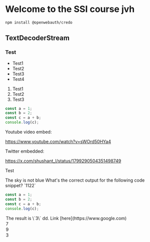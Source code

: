 # Welcome to the SSI course jvh

```bash
npm install @openwebauth/credo
```

## TextDecoderStream

### Test

- Test1
- Test2
- Test3
- Test4

1. Test1
2. Test2
3. Test3

```javascript
const a = 1;
const b = 2;
const c = a + b;
console.log(c);
```

Youtube video embed:

https://www.youtube.com/watch?v=sWOrd50HYa4

Twitter embedded:

https://x.com/shushant_l/status/1799290504351498749

<p>Test</p>


<TrueOrFalseQuiz slug="q1" correctAnswer={false}>
  <Question>
    The sky is not blue
  </Question>
</TrueOrFalseQuiz>



<MultipleChoiceQuiz slug="q2" correctAnswer={0}>
<Question> 
What's the correct output for the following code snippet? `1122`


```javascript
const a = 1;
const b = 2;
const c = a + b;
console.log(c);
```
</Question>

<Option>
The result is \`3\` dd. Link [here](https://www.google.com)
</Option>
<Option>7</Option>
<Option>9</Option>
<Option>3</Option>

</MultipleChoiceQuiz>

